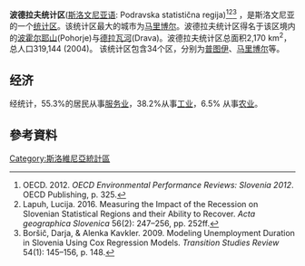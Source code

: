 {{expand|time=2016-08-02T15:20:53+00:00}}
{{Infobox settlement
<!-- See Template:Infobox settlement for additional fields and descriptions -->
| name                    = 波德拉夫統計區
| native_name             = Podravska statistična regija
| native_name_lang        =
| settlement_type         = [[斯洛維尼亞統計區列表|統計區]]
| image_skyline           = Maribor Lent.jpg
| imagesize               = 
| image_alt               = 
| image_caption           = 
| image_flag              = 
| flag_size               = 
| flag_alt                = 
| image_seal              = 
| seal_size               = 
| seal_alt                = 
| image_shield            = 
| shield_size             = 
| shield_alt              = 
| image_blank_emblem      = 
| blank_emblem_type       = 
| blank_emblem_size       = 
| blank_emblem_alt        = 
| nickname                = 
| motto                   = 
| image_map               = Drava Statistical Region in Slovenia.svg
| mapsize                 = 
| map_alt                 = 
| map_caption             = 
| image_map1              = 
| mapsize1                = 
| map_alt1                = 
| map_caption1            = 
| image_dot_map           = 
| dot_mapsize             = 
| dot_map_base_alt        = 
| dot_map_alt             = 
| dot_map_caption         = 
| dot_x = |dot_y = 
| pushpin_map             = 
| pushpin_label_position  = 
| pushpin_map_alt         = 
| pushpin_mapsize         = 
| pushpin_map_caption     = 
| latd  = |latm  = |lats  = |latNS  = 
| longd = |longm = |longs = |longEW = 
| coor_pinpoint           = 
| coordinates_type        = 
| coordinates_display     = 
| coordinates_footnotes   = 
| subdivision_type        = [[斯洛維尼亞行政區劃|區]]
| subdivision_name        = 41
| subdivision_type1       = 
| subdivision_name1       = 
| subdivision_type2       = 
| subdivision_name2       = 
| established_title       = 
| established_date        = 
| founder                 = 
| named_for               = 
| seat_type               = 最大城市
| seat                    = [[马里博尔|马里博尔]]
| government_footnotes    = 
| government_type         = 
| leader_party            = 
| leader_title            = 
| leader_name             = 
| leader_title1           = 
| leader_name1            = 
| total_type              = 
| unit_pref               = 
| area_magnitude          = 
| area_footnotes          = 
| area_total_km2          = 2170
| area_total_sq_mi        = 
| area_total_dunam        = 
| area_land_km2           = 
| area_land_sq_mi         = 
| area_water_km2          = 
| area_water_sq_mi        = 
| area_water_percent      = 
| elevation_footnotes     = 
| elevation_m             = 
| elevation_ft            = 
| population_footnotes    = 
| population_total        = 322545
| population_as_of        = 2015
| population_density_km2  = auto
| population_density_sq_mi= 
| population_est          = 
| pop_est_as_of           = 
| population_demonym      =
| population_note         = 
| timezone1               = 
| utc_offset1             = 
| timezone1_DST           = 
| utc_offset1_DST         = 
| postal_code_type        = 
| postal_code             = 
| area_code_type          = 
| area_code               = 
| website                 = 
| footnotes               = 
}}


'''波德拉夫统计区'''([[斯洛文尼亚语|斯洛文尼亚语]]: Podravska statistična regija)<ref>OECD. 2012. ''OECD Environmental Performance Reviews: Slovenia 2012''. OECD Publishing, p. 325.</ref><ref>Lapuh, Lucija. 2016. Measuring the Impact of the Recession on Slovenian Statistical Regions and their Ability to Recover. ''Acta geographica Slovenica'' 56(2): 247–256, pp. 252ff.</ref><ref>Boršič, Darja, & Alenka Kavkler. 2009. Modeling Unemployment Duration in Slovenia Using Cox Regression Models. ''Transition Studies Review'' 54(1): 145–156, p. 148.</ref> ，是斯洛文尼亚的一个[[斯洛文尼亚统计区列表|统计区]]。该统计区最大的城市为[[马里博尔|马里博尔]]。波德拉夫统计区得名于该区境内的[[波霍尔耶山|波霍尔耶山]](Pohorje)与[[德拉瓦河_(多瑙河)|德拉瓦河]](Drava)。波德拉夫统计区总面积2,170 km<sup>2</sup>，总人口319,144 (2004)。 该统计区包含34个区，分别为[[普图伊|普图伊]]、[[马里博尔|马里博尔]]等。

== 经济 ==
经统计，55.3%的居民从事[[服务业|服务业]]，38.2%从事[[工业|工业]]，6.5% 从事[[农业|农业]]。

==參考資料==
{{reflist}}

{{Regions of Slovenia}}

[[Category:斯洛維尼亞統計區|Category:斯洛維尼亞統計區]]